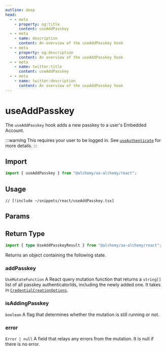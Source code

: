 ```yaml
---
outline: deep
head:
  - - meta
    - property: og:title
      content: useAddPasskey
  - - meta
    - name: description
      content: An overview of the useAddPasskey hook
  - - meta
    - property: og:description
      content: An overview of the useAddPasskey hook
  - - meta
    - name: twitter:title
      content: useAddPasskey
  - - meta
    - name: twitter:description
      content: An overview of the useAddPasskey hook
---
```


# useAddPasskey

The `useAddPasskey` hook adds a new passkey to a user's Embedded Account.

:::warning
This requires your user to be logged in. See [`useAuthenticate`](/react/useAuthenticate) for more details.
:::

## Import

```ts
import { useAddPasskey } from "@alchemy/aa-alchemy/react";
```

## Usage

```tsx [useAddPasskey.tsx]
// [!include ~/snippets/react/useAddPasskey.tsx]
```

## Params


<BaseHookMutationArgs />

## Return Type

```ts
import { type UseAddPasskeyResult } from "@alchemy/aa-alchemy/react";
```

Returns an object containing the following state.

### addPasskey

`UseMutateFunction`
A React query mutation function that returns a `string[]` list of all passkey authenticatorIds, including the newly added one. It takes in [`CredentialCreationOptions`](https://microsoft.github.io/PowerBI-JavaScript/interfaces/_node_modules_typedoc_node_modules_typescript_lib_lib_dom_d_.credentialcreationoptions).

### isAddingPasskey

`boolean`
A flag that determines whether the mutation is still running or not.

### error

`Error | null`
A field that relays any errors from the mutation. It is null if there is no error.

